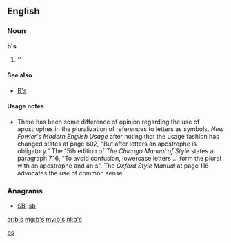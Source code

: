 {{also|.bs|bs|B's|Bs|BS|␈}}
==English==

===Noun===
'''b's'''

# ''{{plural of|[[b]]}}

====See also====
* [[B's]]

====Usage notes====
*There has been some difference of opinion regarding the use of apostrophes in the pluralization of references to letters as symbols.  ''New Fowler's Modern English Usage'' after noting that the usage fashion has changed states at page 602, "But after letters an apostrophe is obligatory."    The 15th edition of ''The Chicago Manual of Style'' states at paragraph 7.16, "To avoid confusion, lowercase letters ... form the plural with an apostrophe and an s".  The ''Oxford Style Manual'' at page 116 advocates the use of common sense.

===Anagrams===
* [[SB#English|SB]], [[sb#English|sb]]

[[Category:English terms spelled with '|bs]]

[[ar:b's]]
[[mg:b's]]
[[my:b's]]
[[nl:b's]]